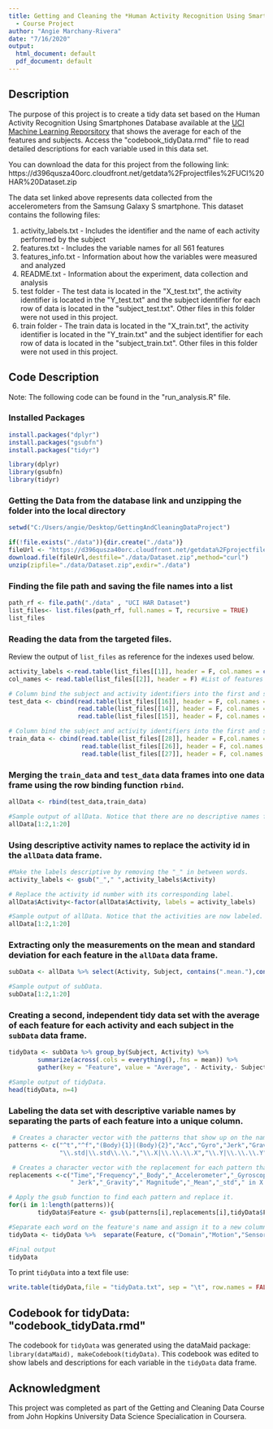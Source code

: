 ```yaml
---
title: Getting and Cleaning the *Human Activity Recognition Using Smartphones Database*
  - Course Project
author: "Angie Marchany-Rivera"
date: "7/16/2020"
output:
  html_document: default
  pdf_document: default
---
```


## Description
The purpose of this project is to create a tidy data set based on the Human Activity Recognition Using Smartphones Database available at the [UCI Machine Learning Reporsitory](http://archive.ics.uci.edu/ml/datasets/Human+Activity+Recognition+Using+Smartphones) that shows the average for each of the features and subjects. Access the \"codebook\_tidyData.rmd\" file to read detailed descriptions for each variable used in this data set.

You can download the data for this project from the following link:
https://d396qusza40orc.cloudfront.net/getdata%2Fprojectfiles%2FUCI%20HAR%20Dataset.zip   

The data set linked above represents data collected from the accelerometers from the Samsung Galaxy S smartphone. This dataset contains the following files:  

1. activity\_labels.txt \- Includes the identifier and the name of each activity performed by the subject  
2. features.txt \- Includes the variable names for all 561 features  
3. features_info.txt \- Information about how the variables were measured and analyzed  
4. README.txt \- Information about the experiment, data collection and analysis  
5. test folder \- The test data is located in the \"X\_test\.txt\", the activity identifier is located in the \"Y\_test\.txt\" and the subject identifier for each row of data is located in the \"subject\_test\.txt\". Other files in this folder were not used in this project.  
6. train folder \- The train data is located in the \"X\_train\.txt\", the activity identifier is located in the \"Y\_train\.txt\" and the subject identifier for each row of data is located in the \"subject\_train\.txt\". Other files in this folder were not used in this project.  



## Code Description
Note: The following code can be found in the \"run_analysis.R\" file.

### Installed Packages  
```r
install.packages("dplyr")  
install.packages("gsubfn")  
install.packages("tidyr")
```

```r
library(dplyr)  
library(gsubfn)  
library(tidyr)
```

### Getting the Data from the database link and unzipping the folder into the local directory
```r
setwd("C:/Users/angie/Desktop/GettingAndCleaningDataProject")

if(!file.exists("./data")){dir.create("./data")}
fileUrl <- "https://d396qusza40orc.cloudfront.net/getdata%2Fprojectfiles%2FUCI%20HAR%20Dataset.zip"
download.file(fileUrl,destfile="./data/Dataset.zip",method="curl")
unzip(zipfile="./data/Dataset.zip",exdir="./data")
```

### Finding the file path and saving the file names into a list
```r
path_rf <- file.path("./data" , "UCI HAR Dataset")
list_files<- list.files(path_rf, full.names = T, recursive = TRUE)
list_files
```

### Reading the data from the targeted files.
Review the output of ```list_files``` as reference for the indexes used below.  

```r
activity_labels <-read.table(list_files[[1]], header = F, col.names = c("id","Activity"),stringsAsFactors = TRUE) #labels for each activity
col_names <- read.table(list_files[[2]], header = F) #List of features

# Column bind the subject and activity identifiers into the first and second column of the test data frame
test_data <- cbind(read.table(list_files[[16]], header = F, col.names = "Activity"),
                   read.table(list_files[[14]], header = F, col.names = "Subject"),
                   read.table(list_files[[15]], header = F, col.names = col_names[,2]))

# Column bind the subject and activity identifiers into the first and second column of the train data frame
train_data <- cbind(read.table(list_files[[28]], header = F,col.names = "Activity"),
                    read.table(list_files[[26]], header = F, col.names = "Subject"),
                    read.table(list_files[[27]], header = F, col.names = col_names[,2]))
```

### Merging the ```train_data``` and ```test_data``` data frames into one data frame using the row binding function ```rbind```.

```r
allData <- rbind(test_data,train_data)

#Sample output of allData. Notice that there are no descriptive names for the activities or features (i.e, column names) in this data frame.
allData[1:2,1:20] 
```
### Using descriptive activity names to replace the activity id in the ```allData``` data frame.

```r
#Make the labels descriptive by removing the "_" in between words.
activity_labels <- gsub("_"," ",activity_labels$Activity)

# Replace the activity id number with its corresponding label.
allData$Activity<-factor(allData$Activity, labels = activity_labels)

#Sample output of allData. Notice that the activities are now labeled.
allData[1:2,1:20]
```
### Extracting only the measurements on the mean and standard deviation for each feature in the ```allData``` data frame.

```r
subData <- allData %>% select(Activity, Subject, contains(".mean."),contains(".std."))

#Sample output of subData.
subData[1:2,1:20]
```
### Creating a second, independent tidy data set with the average of each feature for each activity and each subject in the ```subData``` data frame.

```r
tidyData <- subData %>% group_by(Subject, Activity) %>% 
        summarize(across(.cols = everything(),.fns = mean)) %>%
        gather(key = "Feature", value = "Average", - Activity,- Subject)

#Sample output of tidyData.
head(tidyData, n=4)
```

### Labeling the data set with descriptive variable names by separating the parts of each feature into a unique column.
```r
 # Creates a character vector with the patterns that show up on the name of each feature.
patterns <- c("^t","^f","(Body){1}|(Body){2}","Acc","Gyro","Jerk","Gravity","Mag","\\.mean|\\.mean\\.\\.",
              "\\.std|\\.std\\.\\.","\\.X|\\.\\.\\.X","\\.Y|\\.\\.\\.Y","\\.Z|\\.\\.\\.Z")

 # Creates a character vector with the replacement for each pattern that shows up on the name of each feature.
replacements <-c("Time","Frequency","_Body","_Accelerometer","_Gyroscope",
                 " Jerk","_Gravity"," Magnitude","_Mean","_std"," in X direction"," in Y direction"," in Z direction")

# Apply the gsub function to find each pattern and replace it.
for(i in 1:length(patterns)){
        tidyData$Feature <- gsub(patterns[i],replacements[i],tidyData$Feature)}

#Separate each word on the feature's name and assign it to a new column with descriptive variable names.
tidyData <- tidyData %>%  separate(Feature, c("Domain","Motion","Sensor","Values"),sep = "_")

#Final output
tidyData
```

To print ```tidyData``` into a text file use:
```r
write.table(tidyData,file = "tidyData.txt", sep = "\t", row.names = FALSE)
```
## Codebook for tidyData: \"codebook_tidyData.rmd\"

The codebook for ```tidyData``` was generated using the dataMaid package:  ```library(dataMaid), makeCodebook(tidyData)```. This codebook was edited to show labels and descriptions for each variable in the ```tidyData``` data frame.

## Acknowledgment
This project was completed as part of the Getting and Cleaning Data Course from John Hopkins University Data Science Specialication in Coursera.


